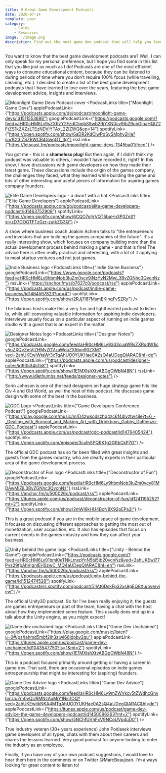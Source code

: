 ```yaml
---
title: 9 Great Game Development Podcasts
date: 2020-07-14
template: post
category:
    - Guide
    - Resources
image: ./image.png
description: Find out the next game dev podcast that will help you level up during your daily commute..
---
```


You want to know that the best game development podcasts are? Well, I can only speak for my personal preference, but I hope you find some in this list that you like just as much as I do! Podcasts are one of the most efficient ways to consume educational content, because they can be listened to during periods of time where you don't require 100% focus (while travelling, cleaning, etc.). I decided to create a list of the best game development podcasts that I have learned to love over the years, featuring the best game development advice, insights and interviews.

![Moonlight Game Devs Podcast cover](./mgd.png)
<PodcastLinks title={"Moonlight Game Devs"} 
applePodcastLink={"https://podcasts.apple.com/de/podcast/moonlight-game-devs/id1511553688"}
    googlePodcastLink={"https://podcasts.google.com/?feed=aHR0cHM6Ly9sZXRzY2FzdC5mbS9wb2RjYXN0cy9tb29ubGlnaHQtZ2FtZS1kZXZzLTEzNDViYTAxL2ZlZWQ&ep=14"}
    spotifyLink={"https://open.spotify.com/show/6aDR2KdCiwPoSySMphy2Ha?si=1Ct3IZSZRWCR4GwqGT_ltg"}
    rssLink={"https://letscast.fm/podcasts/moonlight-game-devs-1345ba01/feed"} />

You got me - this is a **shameless plug**! But then again, if I didn't think my podcast was valuable to others, I wouldn't have recorded it, right? In this show, I 
have discussions with game developers on how they made their latest game. These discussions include the origin of the games company, the challenges they faced, what they learned while 
building the game and lots of other interesting and useful pieces of information for aspiring games company founders.

![Elite Game Developers logo -  a dwarf with a hat](./elite-game-devs.jpg)
<PodcastLinks title={"Elite Game Developers"} 
applePodcastLink={"https://podcasts.apple.com/gb/podcast/elite-game-developers-podcast/id1463752909"}
    spotifyLink={"https://open.spotify.com/show/6CQO7qIVVQT5baHn3P0ZnS?si=zD7OOGTFTzGzr-zutkZG3Q"} />

A show where business coach Joakim Achren talks to "the entrepeneurs and investors that are building the games companies of the future". It's a really interesting show, 
which focuses on company building more than the actual development process behind making a game - and that is fine! The advice here is often really practical and interesting, 
with a lot of it applying to most startup ventures and not just games.

![Indie Business logo](./indie-business.jpg)
<PodcastLinks title={"Indie Game Business"} 
    googlePodcastLink={"https://www.google.com/podcasts?feed=aHR0cHM6Ly9hbmNob3IuZm0vcy9iNzYyN2MwL3BvZGNhc3QvcnNz"}
    rssLink={"https://anchor.fm/s/b7627c0/podcast/rss"}
    applePodcastLink={"https://podcasts.apple.com/us/podcast/indie-game-business/id1464597823?uo=4"}
    spotifyLink={"https://open.spotify.com/show/2RJj7I87MsmEKInqFvSZRy"} />

The hilarious hosts make this a very fun and lighthearted podcast to listen to, while still conveying valuable information for aspiring indie developers. Interviews usually focus 
on a particular aspect of running an indie games studio with a guest that is an expert in the matter.

![Designer Notes logo](./designer-notes.png)
<PodcastLinks title={"Designer Notes"} 
    googlePodcastLink={"https://podcasts.google.com/feed/aHR0cHM6Ly93d3cuaWRsZXRodW1icy5uZXQvZmVlZHMvZGVzaWduZXItbm90ZXM?ved=2ahUKEwiWtaWr3cTqAhUO0YUKHae0A2sQ4aUDegQIARAC&hl=de"}
    applePodcastLink={"https://podcasts.apple.com/us/podcast/designer-notes/id935345158"}
    spotifyLink={"https://open.spotify.com/show/1E1MXlshXtvABGgOWbN48N"}
    rssLink={"http://www.idlethumbs.net/feeds/designer-notes"} />

Sorin Johnson is one of the  lead designers on huge strategy game hits like Civ 4 and Old World, as well the host of this podcast. He discusses game design with some of the best in the business.

![GDC Logo](./gdc.png)
<PodcastLinks title={"Game Developers Conference Podcast"} 
    googlePodcastLink={"https://play.google.com/music/m/D4zwsodszhq4zc6f4dlvztw4jle?t=6_-_Dealing_with_Burnout_and_Making_Art_with_Drinkboxs_Gabby_DaRienzo-GDC_Podcast"}
    applePodcastLink={"https://podcasts.apple.com/us/podcast/gdc-podcast/id1476405424"}
    spotifyLink={"https://open.spotify.com/episode/3cuIhSPQRK1g2GftbCkP7O"} />

The official GDC podcast has so far been filled with great insights and guests from the games industry, who are clearly experts in their particular area of the game development process.

![Deconstructor of Fun logo](./deconstructor.jpg)
<PodcastLinks title={"Deconstructor of Fun"} 
    googlePodcastLink={"https://podcasts.google.com/feed/aHR0cHM6Ly9hbmNob3IuZm0vcy81MDAwMjZjL3BvZGNhc3QvcnNz"}
    rssLink={"https://anchor.fm/s/500026c/podcast/rss"}
    applePodcastLink={"https://itunes.apple.com/us/podcast/deconstructor-of-fun/id1241195252?mt=2"}
    spotifyLink={"https://open.spotify.com/show/2mWi6kHU4BcN8X92pEPa2i"} />

This is a great podcast if you are in the mobile space of game development. It focuses on discussing different approaches to getting the most out of monetization, user acquisition, etc. 
It also has episodes that focus on current events in the games industry and how they can affect your business.

![Unity behind the game logo](./unity.png)
<PodcastLinks title={"Unity - Behind the Game"} 
    googlePodcastLink={"https://podcasts.google.com/?feed=aHR0cHM6Ly91bml0eTNkLmxpYnN5bi5jb20vcnNz&ved=2ahUKEwj77Pvs29fpAhVIgnIEHSzwC_MQ4aUDegQIARAC&hl=en"}
    rssLink={"https://anchor.fm/s/500026c/podcast/rss"}
    applePodcastLink={"https://podcasts.apple.com/us/podcast/unity-behind-the-game/id1512474528"}
    spotifyLink={"https://podcasters.spotify.com/podcast/51IAt6DskFp32xs9gEQ8Xu/overview"} />

The official Unity3D podcast. So far I've been really enjoying it, the guests are games entrepeneurs or part of the team, having a chat with the host about how they implemented some feature. This usually does end up in a talk about the Unity engine, as you might expect!

![Game dev unchained logo](./unchained.png)
<PodcastLinks title={"Game Dev Unchained"} 
    googlePodcastLink={"https://play.google.com/music/listen?u=0#/ps/Iahmd5mbf2jh3zlwl66ldpbv2qu"}
    applePodcastLink={"https://itunes.apple.com/us/podcast/game-dev-unchained/id1043547750?ls=1&mt=2"}
    spotifyLink={"https://open.spotify.com/show/1E1MXlshXtvABGgOWbN48N"} />

This is a podcast focused primarily around getting or having a career in game dev. That said, there are occasional episodes on indie games entrepeneurship that might be interesting for (aspiring) founders.

![Game Dev Advice logo](./advice.png)
<PodcastLinks title={"Game Dev Advice"} 
    googlePodcastLink={"https://podcasts.google.com/feed/aHR0cHM6Ly9mZWVkcy5tZWdhcGhvbmUuZm0vQURMNzAxMjY1Njc1OQ?ved=2ahUKEwitkNKA4MTqAhUO0YUKHae0A2sQ4aUDegQIARAC&hl=de"}
    applePodcastLink={"https://itunes.apple.com/us/podcast/game-dev-advice-the-game-developers-podcast/id1450096263?mt=2"}
    spotifyLink={"https://open.spotify.com/show/5NChfUVhFxV9NCoUVp4uD0"} />

True industry veteran (30+ years experience) John Podlasek interviews game developers of all types, chats with them about their careers and shares the lessons learned. Very good podcast for anyone looking to enter the industry as an employee.

Finally, if you have any of your own podcast suggestions, I would love to hear them here in the comments or on Twitter @MarcBeaujean. I'm always looking for great content to listen to!